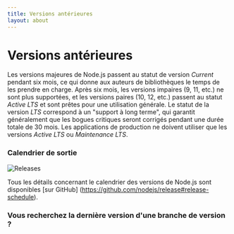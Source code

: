 ```yaml
---
title: Versions antérieures
layout: about
---
```


# Versions antérieures

Les versions majeures de Node.js passent au statut de version *Current* pendant six mois, ce qui donne aux auteurs de bibliothèques le temps de les prendre en charge.
Après six mois, les versions impaires (9, 11, etc.) ne sont plus supportées, et les versions paires (10, 12, etc.) passent au statut *Active LTS* et sont prêtes pour une utilisation générale.
Le statut de la version *LTS* correspond à un "support à long terme", qui garantit généralement que les bogues critiques seront corrigés pendant une durée totale de 30 mois.
Les applications de production ne doivent utiliser que les versions *Active LTS* ou *Maintenance LTS*.

### Calendrier de sortie

![Releases](https://raw.githubusercontent.com/nodejs/Release/main/schedule.svg?sanitize=true)

Tous les détails concernant le calendrier des versions de Node.js sont disponibles \[sur GitHub] (https://github.com/nodejs/release#release-schedule).

### Vous recherchez la dernière version d'une branche de version ?

<DownloadReleasesTable />
